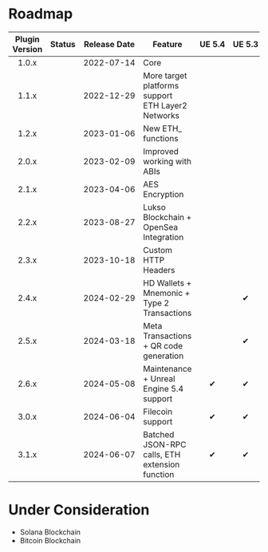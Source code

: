 
# Roadmap

| Plugin Version |   Status    |      Release Date       | Feature                                               | <nobr>UE 5.4</nobr> | <nobr>UE 5.3</nobr> | <nobr>UE 5.2</nobr> |    <nobr>UE 5.1</nobr>     |    <nobr>UE 5.0</nobr>     |    <nobr>UE 4.27</nobr>    |
|:--------------:|:-----------:|:-----------------------:|-------------------------------------------------------|:-------------------:|:-------------------:|:-------------------:|:--------------------------:|:--------------------------:|:--------------------------:|
|     1.0.x      | <Released/> | <nobr>2022-07-14</nobr> | Core                                                  | <UE version="N/A"/> | <UE version="N/A"/> | <UE version="N/A"/> |             ✔              |             ✔              |             ✔              |
|     1.1.x      | <Released/> | <nobr>2022-12-29</nobr> | More target platforms support<br/>ETH Layer2 Networks | <UE version="N/A"/> | <UE version="N/A"/> | <UE version="N/A"/> |             ✔              |             ✔              |             ✔              |
|     1.2.x      | <Released/> | <nobr>2023-01-06</nobr> | New ETH_ functions                                    | <UE version="N/A"/> | <UE version="N/A"/> | <UE version="N/A"/> |             ✔              |             ✔              |             ✔              |
|     2.0.x      | <Released/> | <nobr>2023-02-09</nobr> | Improved working with ABIs                            | <UE version="N/A"/> | <UE version="N/A"/> | <UE version="N/A"/> |             ✔              |             ✔              |             ✔              |
|     2.1.x      | <Released/> | <nobr>2023-04-06</nobr> | AES Encryption                                        | <UE version="N/A"/> | <UE version="N/A"/> | <UE version="N/A"/> |             ✔              |             ✔              |             ✔              |
|     2.2.x      | <Released/> | <nobr>2023-08-27</nobr> | Lukso Blockchain + OpenSea Integration                | <UE version="N/A"/> | <UE version="N/A"/> |          ✔          |             ✔              |             ✔              | <UE version="Deprecated"/> |
|     2.3.x      | <Released/> | <nobr>2023-10-18</nobr> | Custom HTTP Headers                                   | <UE version="N/A"/> | <UE version="N/A"/> |          ✔          |             ✔              |             ✔              | <UE version="Deprecated"/> |
|     2.4.x      | <Released/> | <nobr>2024-02-29</nobr> | HD Wallets + Mnemonic + Type 2 Transactions           | <UE version="N/A"/> |          ✔          |          ✔          |             ✔              | <UE version="Deprecated"/> | <UE version="Deprecated"/> |
|     2.5.x      | <Released/> | <nobr>2024-03-18</nobr> | Meta Transactions + QR code generation                | <UE version="N/A"/> |          ✔          |          ✔          |             ✔              | <UE version="Deprecated"/> | <UE version="Deprecated"/> |
|     2.6.x      | <Released/> | <nobr>2024-05-08</nobr> | Maintenance + Unreal Engine 5.4 support               |          ✔          |          ✔          |          ✔          | <UE version="Deprecated"/> | <UE version="Deprecated"/> | <UE version="Deprecated"/> |
|     3.0.x      | <Released/> | <nobr>2024-06-04</nobr> | Filecoin support                                      |          ✔          |          ✔          |          ✔          | <UE version="Deprecated"/> | <UE version="Deprecated"/> | <UE version="Deprecated"/> |
|     3.1.x      | <Released/> | <nobr>2024-06-07</nobr> | Batched JSON-RPC calls, ETH extension function        |          ✔          |          ✔          |          ✔          | <UE version="Deprecated"/> | <UE version="Deprecated"/> | <UE version="Deprecated"/> |

# Under Consideration

* Solana Blockchain
* Bitcoin Blockchain

